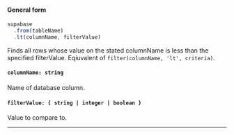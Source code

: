 
#### General form
<!-- prettier-ignore -->
```js {3} 
supabase
  .from(tableName)
  .lt(columnName, filterValue)
```
Finds all rows whose value on the stated columnName is less than the specified filterValue. Eqiuvalent of `filter(columnName, 'lt', criteria)`.

#### `columnName: string`
Name of database column.

#### `filterValue: { string | integer | boolean }`
Value to compare to.

---